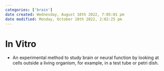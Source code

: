 ```yaml
---
categories: ['brain']
date created: Wednesday, August 10th 2022, 7:05:01 pm
date modified: Monday, October 10th 2022, 2:02:25 pm
---
```


# In Vitro
- An experimental method to study brain or neural function by looking at cells outside a living organism, for example, in a test tube or petri dish.



